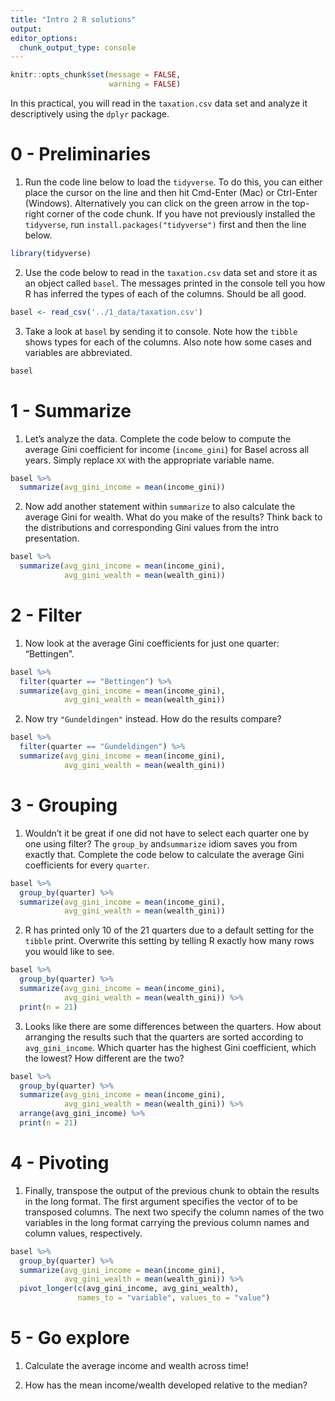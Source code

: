 ```yaml
---
title: "Intro 2 R solutions"
output:
editor_options:
  chunk_output_type: console
---
```


```r
knitr::opts_chunk$set(message = FALSE, 
                      warning = FALSE)
```

In this practical, you will read in the `taxation.csv` data set and analyze it descriptively using the `dplyr` package.

# 0 - Preliminaries

1. Run the code line below to load the `tidyverse`. To do this, you can either place the cursor on the line and then hit Cmd-Enter (Mac) or Ctrl-Enter (Windows). Alternatively you can click on the green arrow in the top-right corner of the code chunk. If you have not previously installed the `tidyverse`, run `install.packages("tidyverse")` first and then the line below. 



```r
library(tidyverse)
```

2. Use the code below to read in the `taxation.csv` data set and store it as an object called `basel`. The messages printed in the console tell you how R has inferred the types of each of the columns. Should be all good.

```r
basel <- read_csv('../1_data/taxation.csv')
```

3. Take a look at `basel` by sending it to console. Note how the `tibble` shows types for each of the columns. Also note how some cases and variables are abbreviated. 

```r
basel
```

# 1 - Summarize

1. Let's analyze the data. Complete the code below to compute the average Gini coefficient for income (`income_gini`) for Basel across all years. Simply replace `XX` with the appropriate variable name.

```r
basel %>% 
  summarize(avg_gini_income = mean(income_gini))
```

2. Now add another statement within `summarize` to also calculate the average Gini for wealth. What do you make of the results? Think back to the distributions and corresponding Gini values from the intro presentation. 

```r
basel %>% 
  summarize(avg_gini_income = mean(income_gini),
            avg_gini_wealth = mean(wealth_gini))
```

# 2 - Filter

1. Now look at the average Gini coefficients for just one quarter: "Bettingen". 

```r
basel %>% 
  filter(quarter == "Bettingen") %>% 
  summarize(avg_gini_income = mean(income_gini),
            avg_gini_wealth = mean(wealth_gini))
```

2. Now try `"Gundeldingen"` instead. How do the results compare?  

```r
basel %>% 
  filter(quarter == "Gundeldingen") %>% 
  summarize(avg_gini_income = mean(income_gini),
            avg_gini_wealth = mean(wealth_gini))
```

# 3 - Grouping

1. Wouldn't it be great if one did not have to select each quarter one by one using filter? The `group_by` and`summarize` idiom saves you from exactly that. Complete the code below to calculate the average Gini coefficients for every `quarter`.  

```r
basel %>% 
  group_by(quarter) %>% 
  summarize(avg_gini_income = mean(income_gini),
            avg_gini_wealth = mean(wealth_gini))
```

2. R has printed only 10 of the 21 quarters due to a default setting for the `tibble` print. Overwrite this setting by telling R exactly how many rows you would like to see. 

```r
basel %>% 
  group_by(quarter) %>% 
  summarize(avg_gini_income = mean(income_gini),
            avg_gini_wealth = mean(wealth_gini)) %>% 
  print(n = 21)
```

3. Looks like there are some differences between the quarters. How about arranging the results such that the quarters are sorted according to `avg_gini_income`. Which quarter has the highest Gini coefficient, which the lowest? How different are the two?

```r
basel %>% 
  group_by(quarter) %>% 
  summarize(avg_gini_income = mean(income_gini),
            avg_gini_wealth = mean(wealth_gini)) %>% 
  arrange(avg_gini_income) %>% 
  print(n = 21)
```

# 4 - Pivoting

1. Finally, transpose the output of the previous chunk to obtain the results in the long format. The first argument specifies the vector of to be transposed columns. The next two specify the column names of the two variables in the long format carrying the previous column names and column values, respectively.  

```r
basel %>% 
  group_by(quarter) %>% 
  summarize(avg_gini_income = mean(income_gini),
            avg_gini_wealth = mean(wealth_gini)) %>% 
  pivot_longer(c(avg_gini_income, avg_gini_wealth), 
               names_to = "variable", values_to = "value")
```

# 5 - Go explore

1. Calculate the average income and wealth across time!

2. How has the mean income/wealth developed relative to the median?






